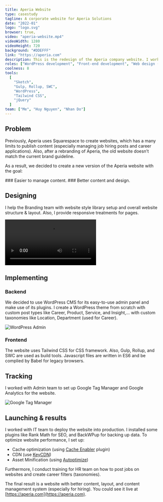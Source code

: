 ```yaml
---
title: Aperia Website
type: casestudy
tagline: A corporate website for Aperia Solutions
date: "2022-01"
logo: "logo.svg"
browser: true,
video: "aperia-website.mp4"
videoWidth: 1280
videoHeight: 720
background: "#DDEFFF"
link: "https://aperia.com"
description: This is the redesign of the Aperia company website. I worked as a lead developer collaborating with Branding team to establish well-polished designs.
roles: ["WordPress development", "Front-end development", "Web design (support)"]
coolness: 8
tools:
  [
    "Sketch",
    "Gulp, Rollup, SWC",
    "WordPress",
    "Tailwind CSS",
    "jQuery"
  ]
team: ["Me", "Huy Nguyen", "Nhan Do"]
---
```



## Problem
Previously, Aperia uses Squarespace to create websites, which has a many limits to publish content (especially managing job hiring posts and career applications). Also, after a rebranding of Aperia, the old website doesn’t match the current brand guideline. 

As a result, we decided to create a new version of the Aperia website with the goal:

<Grid>
  <Col spanLg="6">
  <EmojiBox emoji="✍️">
  ### Easier to manage content.
  </EmojiBox>
  </Col>
  <Col spanLg="6">
  <EmojiBox emoji="🎨">
  ### Better content and design.
  </EmojiBox>
  </Col>
</Grid>

## Designing

I help the Branding team with website style library setup and overall website structure & layout. Also, I provide responsive treatments for pages.

<ContentNode>
<BrowserFrame url="https://aperia.com">
    <Video src="aperia-website.mp4"  width={1280} height={720}></Video>
</BrowserFrame>
</ContentNode>

## Implementing

### Backend

We decided to use WordPress CMS for its easy-to-use admin panel and make use of its plugins. I create a WordPress theme from scratch with custom post types like Career, Product, Service, and Insight,… with custom taxonomies like Location, Department (used for Career).

<ContentNode>
<Box caption="WordPress Admin">
<Image src="admin.jpg" alt="WordPress Admin" width={1600} height={1240} />
</Box>
</ContentNode>

### Frontend

The website uses Tailwind CSS for CSS framework. Also, Gulp, Rollup, and SWC are used as build tools. Javascript files are written in ES6 and be complied by Babel for legacy browsers.

## Tracking

I worked with Admin team to set up Google Tag Manager and Google Analytics for the website.

<ContentNode>
<Box caption="Google Tag Manager">
<Image src="gtm.jpg" alt="Google Tag Manager" width={1600} height={900} />
</Box>
</ContentNode>


## Launching & results

I worked with IT team to deploy the website into production. I installed some plugins like Rank Math for SEO, and BackWPup for backing up data. To optimize website performance, I set up:

- Cache optimization (using [Cache Enabler](https://wordpress.org/plugins/cache-enabler/) plugin)
- CDN (use [KeyCDN](https://www.keycdn.com/))
- Asset Minification (using [Autoptimize](https://wordpress.org/plugins/autoptimize/))

Furthermore, I conduct training for HR team on how to post jobs on websites and create career filters (taxonomies).

The final result is a website with better content, layout, and content management system (especially for hiring). You could see it live at [https://aperia.com](https://aperia.com).